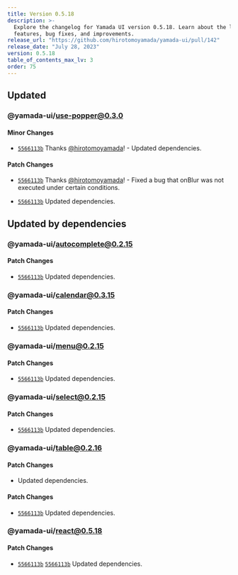 ```yaml
---
title: Version 0.5.18
description: >-
  Explore the changelog for Yamada UI version 0.5.18. Learn about the latest
  features, bug fixes, and improvements.
release_url: "https://github.com/hirotomoyamada/yamada-ui/pull/142"
release_date: "July 28, 2023"
version: 0.5.18
table_of_contents_max_lv: 3
order: 75
---
```


## Updated

### @yamada-ui/use-popper@0.3.0

#### Minor Changes

- [`5566113b`](https://github.com/hirotomoyamada/yamada-ui/commit/5566113b8f4bc6d9a988ea8442cfbd659f263066) Thanks [@hirotomoyamada](https://github.com/hirotomoyamada)! - Updated dependencies.

#### Patch Changes

- [`5566113b`](https://github.com/hirotomoyamada/yamada-ui/commit/5566113b8f4bc6d9a988ea8442cfbd659f263066) Thanks [@hirotomoyamada](https://github.com/hirotomoyamada)! - Fixed a bug that onBlur was not executed under certain conditions.

- [`5566113b`](https://github.com/hirotomoyamada/yamada-ui/commit/5566113b8f4bc6d9a988ea8442cfbd659f263066) Updated dependencies.

## Updated by dependencies

### @yamada-ui/autocomplete@0.2.15

#### Patch Changes

- [`5566113b`](https://github.com/hirotomoyamada/yamada-ui/commit/5566113b8f4bc6d9a988ea8442cfbd659f263066) Updated dependencies.

### @yamada-ui/calendar@0.3.15

#### Patch Changes

- [`5566113b`](https://github.com/hirotomoyamada/yamada-ui/commit/5566113b8f4bc6d9a988ea8442cfbd659f263066) Updated dependencies.

### @yamada-ui/menu@0.2.15

#### Patch Changes

- [`5566113b`](https://github.com/hirotomoyamada/yamada-ui/commit/5566113b8f4bc6d9a988ea8442cfbd659f263066) Updated dependencies.

### @yamada-ui/select@0.2.15

#### Patch Changes

- [`5566113b`](https://github.com/hirotomoyamada/yamada-ui/commit/5566113b8f4bc6d9a988ea8442cfbd659f263066) Updated dependencies.

### @yamada-ui/table@0.2.16

#### Patch Changes

- Updated dependencies.

#### Patch Changes

- [`5566113b`](https://github.com/hirotomoyamada/yamada-ui/commit/5566113b8f4bc6d9a988ea8442cfbd659f263066) Updated dependencies.

### @yamada-ui/react@0.5.18

#### Patch Changes

- [`5566113b`](https://github.com/hirotomoyamada/yamada-ui/commit/5566113b8f4bc6d9a988ea8442cfbd659f263066) [`5566113b`](https://github.com/hirotomoyamada/yamada-ui/commit/5566113b8f4bc6d9a988ea8442cfbd659f263066) Updated dependencies.
